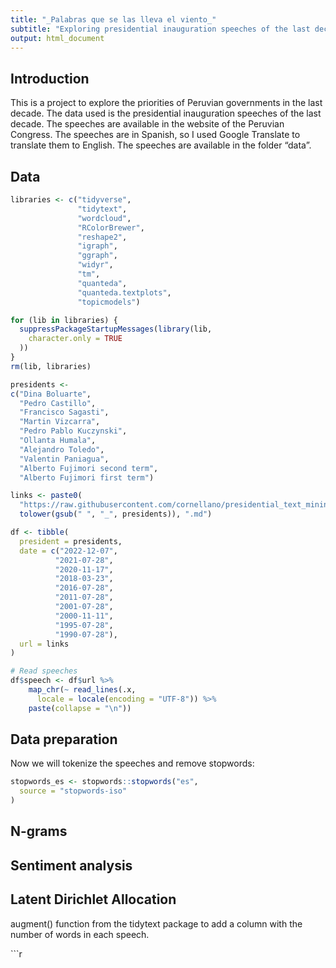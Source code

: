 ```yaml
---
title: "_Palabras que se las lleva el viento_"
subtitle: "Exploring presidential inauguration speeches of the last decade"
output: html_document
---
```


## Introduction

This is a project to explore the priorities of Peruvian governments in the last decade. The data used is the presidential inauguration speeches of the last decade. The speeches are available in the website of the Peruvian Congress. The speeches are in Spanish, so I used Google Translate to translate them to English. The speeches are available in the folder "data".

## Data

```r
libraries <- c("tidyverse", 
               "tidytext", 
               "wordcloud", 
               "RColorBrewer", 
               "reshape2", 
               "igraph", 
               "ggraph", 
               "widyr", 
               "tm", 
               "quanteda", 
               "quanteda.textplots", 
               "topicmodels")

for (lib in libraries) {
  suppressPackageStartupMessages(library(lib,
    character.only = TRUE
  ))
}
rm(lib, libraries)
```

```r
presidents <-
c("Dina Boluarte", 
  "Pedro Castillo", 
  "Francisco Sagasti", 
  "Martin Vizcarra", 
  "Pedro Pablo Kuczynski", 
  "Ollanta Humala", 
  "Alejandro Toledo", 
  "Valentin Paniagua", 
  "Alberto Fujimori second term", 
  "Alberto Fujimori first term")

links <- paste0(
  "https://raw.githubusercontent.com/cornellano/presidential_text_mining/main/",
  tolower(gsub(" ", "_", presidents)), ".md")
```

```r
df <- tibble(
  president = presidents,
  date = c("2022-12-07", 
          "2021-07-28", 
          "2020-11-17", 
          "2018-03-23", 
          "2016-07-28",
          "2011-07-28", 
          "2001-07-28", 
          "2000-11-11", 
          "1995-07-28",
          "1990-07-28"), 
  url = links
)
```


```r
# Read speeches
df$speech <- df$url %>% 
    map_chr(~ read_lines(.x, 
      locale = locale(encoding = "UTF-8")) %>% 
    paste(collapse = "\n"))
```

## Data preparation
Now we will tokenize the speeches and remove stopwords:

```r
stopwords_es <- stopwords::stopwords("es",
  source = "stopwords-iso"
)
```



## N-grams





## Sentiment analysis

## Latent Dirichlet Allocation
augment() function from the tidytext package to add a column with the number of words in each speech.

```r